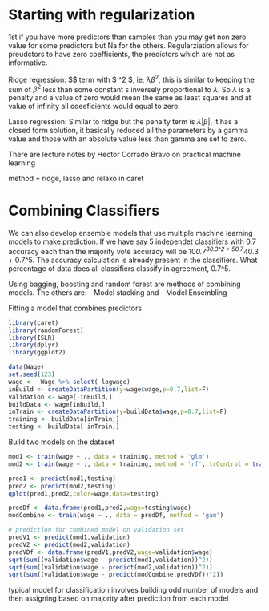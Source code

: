 
# Starting with regularization

1st if you have more predictors than samples than you may get non zero value for some predictors
but Na for the others. Regularziation allows for preudctors to have zero coefficients, the predictors which are not as informative. 

Ridge regression:
$\lambda $ term with $ \beta^2 $, ie, $\lambda \beta^2$, this is similar to keeping the sum of
$\beta^2$ less than some constant s inversely proportional to $\lambda$. So $\lambda$ is a penalty and a value of zero would mean the same as least squares and at value of infinity all
coeeficients would equal to zero.

Lasso regression:
Similar to ridge but the penalty term is $\lambda |\beta|$, it has a closed form solution, it basically reduced all the parameters by a gamma value and those with an absolute value less than gamma are set to zero. 

There are lecture notes by Hector Corrado Bravo on practical machine learning

method = ridge, lasso and relaxo in caret

# Combining Classifiers

We can also develop ensemble models that use multiple machine learning models to make prediction. If we have say 5 independet classifiers with 0.7 accuracy each than the majority
vote accuracy will be 10*0.7^3*0.3^2 + 5*0.7^4*0.3 + 0.7^5. The accuracy calculation is already present in the classifiers. What percentage of data does all classifiers classify in agreement, 0.7^5. 

Using bagging, boosting and random forest are methods of combining models. The others are:
- Model stacking and
- Model Ensembling

Fitting a model that combines predictors

```r
library(caret)
library(randomForest)
library(ISLR)
library(dplyr)
library(ggplot2)
```

```r
data(Wage)
set.seed(123)
wage <-  Wage %>% select(-logwage)
inBuild <- createDataPartition(y=wage$wage,p=0.7,list=F)
validation <- wage[-inBuild,]
buildData <- wage[inBuild,]
inTrain <- createDataPartition(y=buildData$wage,p=0.7,list=F)
training <- buildData[inTrain,]
testing <- buildData[-inTrain,]
```

Build two models on the dataset
```r
mod1 <- train(wage ~ ., data = training, method = 'glm')
mod2 <- train(wage ~ ., data = training, method = 'rf', trControl = trainControl(method = 'cv'),number = 3 )
```

```r
pred1 <- predict(mod1,testing)
pred2 <- predict(mod2,testing)
qplot(pred1,pred2,color=wage,data=testing)
```


```r
predDf <- data.frame(pred1,pred2,wage=testing$wage)
modCombine <- train(wage ~ ., data = predDf, method = 'gam')
```

```r
# prediction for combined model on validation set 
predV1 <- predict(mod1,validation)
predV2 <- predict(mod2,validation)
predVDf <- data.frame(predV1,predV2,wage=validation$wage)
sqrt(sum((validation$wage - predict(mod1,validation))^2))
sqrt(sum((validation$wage - predict(mod2,validation))^2))
sqrt(sum((validation$wage - predict(modCombine,predVDf))^2))
```

typical model for classification involves building odd number of models and then assigning based on majority after prediction from each model






